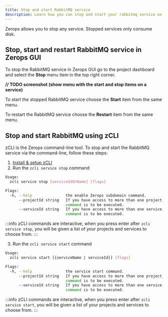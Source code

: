 ```yaml
---
title: Stop and start RabbitMQ service
description: Learn how you can stop and start your rabbitmq service on Zerops.
---
```


Zerops allows you to stop any service. Stopped services only consume disk.

## Stop, start and restart RabbitMQ service in Zerops GUI

To stop the RabbitMQ service in Zerops GUI go to the project dashboard and select the **Stop** menu item in the top right corner.

**// TODO screenshot (show menu with the start and stop items on a service)**

To start the stopped RabbitMQ service choose the **Start** item from the same menu.

To restart the RabbitMQ service choose the **Restart** item from the same menu.

## Stop and start RabbitMQ using zCLI

zCLI is the Zerops command-line tool. To stop and start the RabbitMQ service via the command-line, follow these steps:

1. [Install & setup zCLI](/references/cli)
2. Run the `zcli service stop` command

```sh
Usage:
  zcli service stop [serviceIdOrName] [flags]

Flags:
  -h, --help               the enable Zerops subdomain command.
      --projectId string   If you have access to more than one project, you must specify the project ID for which the
                           command is to be executed.
      --serviceId string   If you have access to more than one service, you must specify the service ID for which the
                           command is to be executed.
```

:::info
zCLI commands are interactive, when you press enter after `zcli service stop`, you will be given a list of your projects and services to choose from.
:::

3. Run the `zcli service start` command

```sh
Usage:
  zcli service start [{serviceName | serviceId}] [flags]

Flags:
  -h, --help               the service start command.
      --projectId string   If you have access to more than one project, you must specify the project ID for which the
                           command is to be executed.
      --serviceId string   If you have access to more than one service, you must specify the service ID for which the
                           command is to be executed.
```

:::info
zCLI commands are interactive, when you press enter after `zcli service start`, you will be given a list of your projects and services to choose from.
:::
